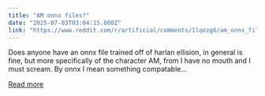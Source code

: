 ```yaml
---
title: "AM onnx files?"
date: "2025-07-03T03:04:15.000Z"
link: "https://www.reddit.com/r/artificial/comments/1lqezg6/am_onnx_files/"
---
```


Does anyone have an onnx file trained off of harlan ellision, in general is fine, but more specifically of the character AM, from I have no mouth and I must scream. By onnx I mean something compatable...

[Read more](https://www.reddit.com/r/artificial/comments/1lqezg6/am_onnx_files/)
